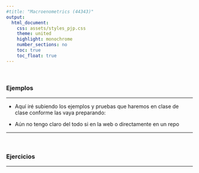```yaml
---
#title: "Macroenometrics (44343)"
output:
  html_document:
    css: assets/styles_pjp.css
    theme: united
    highlight: monochrome 
    number_sections: no
    toc: true
    toc_float: true
---
```


<br>

### Ejemplos

-------------------

- Aquí iré subiendo los ejemplos y pruebas que haremos en clase de clase conforme las vaya preparando:

- Aún no tengo claro del todo si en la web o directamente en un repo

--------------------------

<br>

### Ejercicios

-------------------

<br><br>

